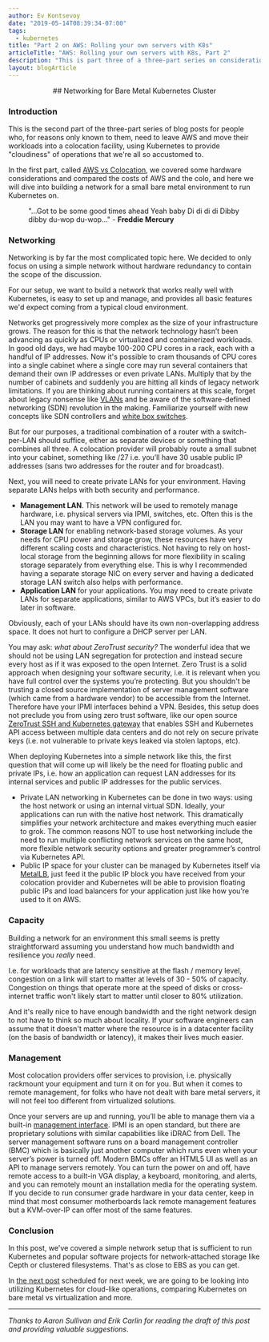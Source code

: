 ```yaml
---
author: Ev Kontsevoy
date: "2019-05-14T08:39:34-07:00"
tags:
  - kubernetes
title: "Part 2 on AWS: Rolling your own servers with K8s"
articleTitle: "AWS: Rolling your own servers with K8s, Part 2"
description: "This is part three of a three-part series on considerations that companies will want to address if they decide to build their own cloud environment."
layout: blogArticle
---
```



<center>
## Networking for Bare Metal Kubernetes Cluster
</center>

### Introduction

This is the second part of the three-part series of blog posts for people who,
for reasons only known to them, need to leave AWS and move their workloads into
a colocation facility, using Kubernetes to provide "cloudiness" of operations
that we're all so accustomed to.

In the first part, called [AWS vs Colocation](/aws-vs-colocation/), we covered some hardware
considerations and compared the costs of AWS and the colo, and here we will dive
into building a network for a small bare metal environment to run Kubernetes
on.

<figure>
  <BlogImage src="./assets/racks.jpg" alt="server racks"/>
  <figcaption style={{textAlign: "right", paddingLeft: "50%", fontSize: "14px", fontStyle:"italic"}}>"...Got to be some good times ahead Yeah baby Di di di di Dibby dibby du-wop du-wop..." - <strong>Freddie Mercury</strong></figcaption>
</figure>

### Networking

Networking is by far the most complicated topic here. We decided to only focus
on using a simple network without hardware redundancy to contain the scope of
the discussion.

For our setup, we want to build a network that works really well with
Kubernetes, is easy to set up and manage, and provides all basic features we'd
expect coming from a typical cloud environment.

Networks get progressively more complex as the size of your infrastructure
grows. The reason for this is that the network technology hasn’t been advancing
as quickly as CPUs or virtualized and containerized workloads. In good old
days, we had maybe 100-200 CPU cores in a rack, each with a handful of IP
addresses. Now it's possible to cram thousands of CPU cores into a single
cabinet where a single core may run several containers that demand their own IP
addresses or even private LANs. Multiply that by the number of cabinets and
suddenly you are hitting all kinds of legacy network limitations. If you are
thinking about running containers at this scale, forget about legacy nonsense
like [VLANs](https://en.wikipedia.org/wiki/Virtual_LAN) and be aware of the
software-defined networking (SDN) revolution in the making. Familiarize yourself
with new concepts like SDN controllers and [white box switches](https://www.sdxcentral.com/data-center/bare-metal/white-box/definitions/what-is-white-box-networking/).

But for our purposes, a traditional combination of a router with a
switch-per-LAN should suffice, either as separate devices or something that
combines all three. A colocation provider will probably route a small subnet into
your cabinet, something like /27 i.e. you’ll have 30 usable public IP addresses
(sans two addresses for the router and for broadcast).

Next, you will need to create private LANs for your environment. Having
separate LANs helps with both security and performance.

<BlogImage src="./assets/colo-network.png" alt="kubernetes networking"/>

* **Management LAN**. This network will be used to remotely manage hardware,
  i.e. physical servers via IPMI, switches, etc. Often this is the LAN you may
  want to have a VPN configured for.
* **Storage LAN** for enabling network-based storage volumes. As your needs for
  CPU power and storage grow, these resources have very different scaling costs
  and characteristics. Not having to rely on host-local storage from the
  beginning allows for more flexibility in scaling storage separately from
  everything else. This is why I recommended having a separate storage NIC on
  every server and having a dedicated storage LAN switch also helps with
  performance.
* **Application LAN** for your applications. You may need to create private
  LANs for separate applications, similar to AWS VPCs, but it’s easier to do
  later in software.


Obviously, each of your LANs should have its own non-overlapping address space.
It does not hurt to configure a DHCP server per LAN.

You may ask: _what about ZeroTrust security?_ The wonderful idea that we should
not be using LAN segregation for protection and instead secure every host as if
it was exposed to the open Internet. Zero Trust is a solid approach when
designing your software security, i.e. it is relevant when you have full
control over the systems you’re protecting. But you shouldn't be trusting a
closed source implementation of server management software (which came from a
hardware vendor) to be accessible from the Internet. Therefore have your IPMI
interfaces behind a VPN. Besides, this setup does not preclude you from using
zero trust software, like our open source [ZeroTrust SSH and Kubernetes gateway](/)
that enables SSH and Kubernetes API access between multiple data centers and do
not rely on secure private keys (i.e. not vulnerable to private keys leaked via stolen
laptops, etc).

When deploying Kubernetes into a simple network like this, the first question
that will come up will likely be the need for floating public and private IPs,
i.e. how an application can request LAN addresses for its internal services and
public IP addresses for the public services.

* Private LAN networking in Kubernetes can be done in two ways: using the host
  network or using an internal virtual SDN. Ideally, your applications can run
  with the native host network. This dramatically simplifies your network
  architecture and makes everything much easier to grok. The common
  reasons NOT to use host networking include the need to run multiple
  conflicting network services on the same host, more flexible network security
  options and greater programmer’s control via Kubernetes API.
* Public IP space for your cluster can be managed by Kubernetes itself via
  [MetalLB](https://metallb.universe.tf/), just feed it the public IP block you
  have received from your colocation provider and Kubernetes will be able to
  provision floating public IPs and load balancers for your application just
  like how you’re used to it on AWS.

### Capacity

Building a network for an environment this small seems is pretty
straightforward assuming you understand how much bandwidth and resilience you
*really* need.

I.e. for workloads that are latency sensitive at the flash / memory level,
congestion on a link will start to matter at levels of 30 - 50% of capacity.
Congestion on things that operate more at the speed of disks or cross-internet
traffic won't likely start to matter until closer to 80% utilization.

And it's really nice to have enough bandwidth and the right network design
to not have to think so much about locality. If your software engineers can
assume that it doesn't matter where the resource is in a datacenter facility
(on the basis of bandwidth or latency), it makes their lives much easier.

<EmailSubscribeViolet />

### Management

Most colocation providers offer services to provision, i.e. physically
rackmount your equipment and turn it on for you. But when it comes to remote
management, for folks who have not dealt with bare metal servers, it will not
feel too different from virtualized solutions.

Once your servers are up and running, you’ll be able to manage them via a
built-in [management interface](https://en.wikipedia.org/wiki/Intelligent_Platform_Management_Interface).
IPMI is an open standard, but there are proprietary solutions with similar
capabilities like iDRAC from Dell. The server management software runs on a
board management controller (BMC) which is basically just another computer
which runs even when your server’s power is turned off. Modern BMCs offer an
HTML5 UI as well as an API to manage servers remotely. You can turn the power
on and off, have remote access to a built-in VGA display, a keyboard,
monitoring, and alerts, and you can remotely mount an installation media for the
operating system. If you decide to run consumer grade hardware in your data
center, keep in mind that most consumer motherboards lack remote management
features but a KVM-over-IP can offer most of the same features.

### Conclusion

In this post, we've covered a simple network setup that is sufficient to run
Kubernetes and popular software projects for network-attached storage like
Cepth or clustered filesystems. That's as close to EBS as you can get.

In [the next post](https://goteleport.com/blog/kubernetes-vs-virtualization/) scheduled for next week, we are going to be looking into
utilizing Kubernetes for cloud-like operations, comparing Kubernetes on
bare metal vs virtualization and more.

--------

_Thanks to Aaron Sullivan and Erik Carlin for reading the draft of this post
and providing valuable suggestions_.
